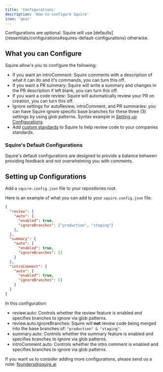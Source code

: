 ```yaml
---
title: 'Configurations'
description: 'How to configure Squire'
icon: 'gear'
---
```


<Note>
Configurations are optional. Squire will use [defaults](/essentials/configurations#squires-default-configurations) otherwise.
</Note>

## What you can Configure
Squire allow's you to configure the following:
- If you want an introComment: Squire comments with a description of what it can do and it's commands, you can turn this off.
- If you want a PR summary: Squire will write a summary and changes in the PR description if left blank, you can turn this off.
- If you want a code review: Squire will automatically review your PR on creation, you can turn this off.
- Ignore settings for autoReview, introComment, and PR summaries: you can have Squire ignore specific base branches for these three (3) settings by using glob patterns. Syntax example in [Setting up Configurations](#setting-up-configurations).
- Add [custom standards](/features/standards) to Squire to help review code to your companies standards.

### Squire's Default Configurations
Squire's default configurations are designed to provide a balance between providing feedback and not overwhelming you with comments.  

## Setting up Configurations
Add a `squire.config.json` file to your repositories root.

Here is an example of what you can add to your `squire.config.json` file:

```json
{
  "review": {
    "auto": {
      "enabled": true,
      "ignoreBranches": ["production", "staging"]
    },
  },
  "summary": {
    "auto": {
      "enabled": true,
      "ignoreBranches": []
    }
  },
  "introComment": {
    "auto": {
      "enabled": true,
      "ignoreBranches": []
    }
  }
}
```
In this configuration:

- review.auto: Controls whether the review feature is enabled and specifies branches to ignore via glob patterns.
- review.auto.ignoreBranches: Squire will **not** review code being merged into the base branches of: `"production" & "staging"`.
- summary.auto: Controls whether the summary feature is enabled and specifies branches to ignore via glob patterns.
- introComment.auto: Controls whether the intro comment is enabled and specifies branches to ignore via glob patterns.

If you want us to consider adding more configurations, please send us a note: founders@squire.ai

